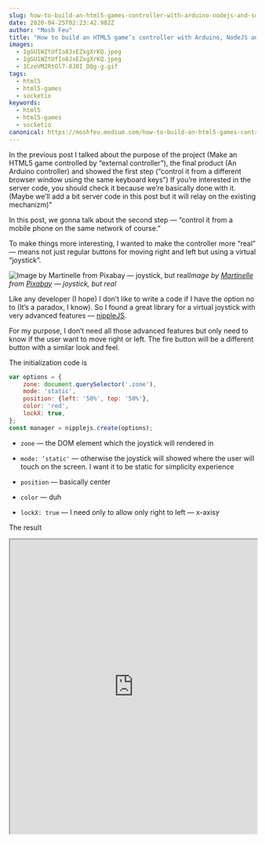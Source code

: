 ```yaml
---
slug: how-to-build-an-html5-games-controller-with-arduino-nodejs-and-socket-io-part-2
date: 2020-04-25T02:23:42.982Z
author: "Mosh Feu"
title: "How to build an HTML5 game’s controller with Arduino, NodeJS and socket.io — Part 2"
images:
  - 1gGU1WZtUfIo8JxEZxgXrKQ.jpeg
  - 1gGU1WZtUfIo8JxEZxgXrKQ.jpeg
  - 1CzeVM2RtOl7-8J0I_DQg-g.gif
tags:
  - html5
  - html5-games
  - socketio
keywords:
  - html5
  - html5-games
  - socketio
canonical: https://moshfeu.medium.com/how-to-build-an-html5-games-controller-with-arduino-nodejs-and-socket-io-part-2-bbd01bf36481
---
```


In the previous post I talked about the purpose of the project (Make an HTML5 game controlled by “external controller”), the final product (An Arduino controller) and showed the first step (“control it from a different browser window using the same keyboard keys”)
If you’re interested in the server code, you should check it because we’re basically done with it. (Maybe we’ll add a bit server code in this post but it will relay on the existing mechanizm)"

In this post, we gonna talk about the second step — “control it from a mobile phone on the same network of course.”

To make things more interesting, I wanted to make the controller more “real” — means not just regular buttons for moving right and left but using a virtual “joystick”.

![Image by [Martinelle](https://pixabay.com/users/Martinelle-495565/?utm_source=link-attribution&utm_medium=referral&utm_campaign=image&utm_content=2905361) from [Pixabay](https://pixabay.com/?utm_source=link-attribution&utm_medium=referral&utm_campaign=image&utm_content=2905361) — joystick, but real](1gGU1WZtUfIo8JxEZxgXrKQ.jpeg)*Image by [Martinelle](https://pixabay.com/users/Martinelle-495565/?utm_source=link-attribution&utm_medium=referral&utm_campaign=image&utm_content=2905361) from [Pixabay](https://pixabay.com/?utm_source=link-attribution&utm_medium=referral&utm_campaign=image&utm_content=2905361) — joystick, but real*

Like any developer (I hope) I don’t like to write a code if I have the option no to (It’s a paradox, I know). So I found a great library for a virtual joystick with very advanced features — [nippleJS](https://yoannmoi.net/nipplejs/).

For my purpose, I don’t need all those advanced features but only need to know if the user want to move right or left. The fire button will be a different button with a similar look and feel.

The initialization code is

```js
var options = {
    zone: document.querySelector('.zone'),
    mode: 'static',
    position: {left: '50%', top: '50%'},
    color: 'red',
    lockX: true,
};
const manager = nipplejs.create(options);
```


* `zone` — the DOM element which the joystick will rendered in

* `mode: ‘static'` — otherwise the joystick will showed where the user will touch on the screen. I want it to be static for simplicity experience

* `position` — basically center

* `color` — duh

* `lockX: true` — I need only to allow only right to left — x-axisץ

The result
<iframe src="https://cdn.embedly.com/widgets/media.html?src=https%3A%2F%2Fcodepen.io%2Fmoshfeu%2Fembed%2Fpreview%2FKKdWxON%3Fheight%3D600%26slug-hash%3DKKdWxON%26default-tabs%3Djs%2Cresult%26host%3Dhttps%3A%2F%2Fcodepen.io&display_name=CodePen&url=https%3A%2F%2Fcodepen.io%2Fmoshfeu%2Ffull%2FKKdWxON&image=https%3A%2F%2Fscreenshot.codepen.io%2F102536.KKdWxON.small.5c130d83-7916-4e09-a03b-caad1727ee4c.png&key=a19fcc184b9711e1b4764040d3dc5c07&type=text%2Fhtml&schema=codepen" width="100%" height="600" />

Now, I need to trigger the key handlers in the game host through the socket. (Seriously, if you haven’t read the first post, now is a good time)

```js
const KEY_CODES = { left: 37, right: 39, fire: 32 };
let lastDirection;

function emit(type, keyCode) {
  socket.emit('event', {type, keyCode})
}

manager.on('dir end', (_, info) => {
  // user ended the interaction or change the direction
  if (!info.direction || info.direction.x !== lastDirection) {
    emit('keyup', KEY_CODES[lastDirection]);
  }
  // "Optional chaining" is so cool (unless you read it in after 2022, so it's obvious now)
  lastDirection = info.direction?.x;
  if (lastDirection) {
    emit('keydown', KEY_CODES[lastDirection]);
  }
});
```


I need to store the `lastDirection` in case the user will push the stick to one side and **then** to other side **without** stop in order to trigger the first side `keyup`. Only then I can trigger the current side `keydown`.

## The fire button

The logic is similar — to `emit` the fire keys events on touches handlers

```js
const fireButton = document.querySelector('.fire');
fireButton.addEventListener('touchstart', () => emit('keyup', KEY_CODES.fire));
fireButton.addEventListener('touchend', () => emit('keydown', KEY_CODES.fire));
```


And because I want the fire button to has the same look and feel as the joystick:

```css
.fire {
  position: absolute;
  bottom: 50px;
  left: 50px;
  width: 100px;
  height: 100px;
  display: flex;
  align-items: center;
  justify-content: center;
  opacity: 0.5;
  border-radius: 100%;
  border: 0;
  background: none;
  outline: 0;
  transition: opacity .3s ease;
}

.fire:before,
.fire:after {
  content: "";
  display: block;
  width: 50px;
  height: 50px;
  background: red;
  opacity: 0.5;
  border-radius: 50%;
  position: absolute;
}

.fire:after {
  width: 100%;
  height: 100%;
}

.fire:active {
  opacity: 1;
}
```


## The server

The last thing I need to do in order to allow both of the clients to communicate is to expose the server to the local network because currently it’s running only in my local machine (localhost).

For that, I’m using a great library (and utility) — [serve-handler](https://github.com/zeit/serve-handler) “The foundation of [serve](https://www.npmjs.com/package/serve)”.

```diff
+const handler = require('serve-handler');
 const express = require('express');
 const app = express();
-const http = require('http').createServer(app);
+const http = require('http').createServer((request, response) => handler(request, response));
```


But what’s the URL of the game host? `localhost` is only working on the same machine.
The address is the local network IP. To make it easier, the server will log the full address.

```js
http.listen(3000, () => {
  console.log(`listening on ${getIPAddress()}:3000`);
});

function getIPAddress() {
  const interfaces = require('os').networkInterfaces();
  for (const devName in interfaces) {
    const iface = interfaces[devName];

for (let i = 0; i < iface.length; i++) {
      const alias = iface[i];
      if (alias.family === 'IPv4' && alias.address !== '127.0.0.1' && !alias.internal)
        return alias.address;
    }
  }

  return '0.0.0.0';
}
```


Thanks to [https://stackoverflow.com/a/15075395/863110](https://stackoverflow.com/a/15075395/863110)

When I reached that point, everything is working but.. not as expected. The problem is, when the user push the stick to the one side and then **start** to moving to the other side, the stick hasn’t reached the center so, technically, it’s still in the right. But the user **want** the mothership to go to the left. Although after a moment it will go to the left, the experience is not perfect.

This joystick’s behaviour is makes sense when combining the direction with `force` and `distance`. When the gamer has the ability to control the **speed** of the character, those options come into account. In the case I described a moment ago, the character doesn’t need to go left in the first left movement but it should **slows down** the character. Only when the joystick reached the center the character should start moving left.

I started to think to get rid of the lovely joystick. Maybe it’s too advanced for my needs.

After few days, I ended up with a brand new [Web Component](https://www.npmjs.com/package/jjoystick) (which was an adventure on its own). But.. sadly, it’s not solves the problem entirely.

I decided that it’s good enough. After all I want to focus on the Arduino part and less on the web “controller”.

![Me, playing the game with my phone](1CzeVM2RtOl7-8J0I_DQg-g.gif)*Me, playing the game with my phone*

Thank you for reading.
As usual, comments and questions are very welcome.

🐦[Tweet](https://twitter.com/moshfeu), 👨‍💼 [DM](https://www.linkedin.com/in/moshfeu/), 👨‍🔬 [Issue](https://github.com/moshfeu/AlienInvasion/issues) me.

[Source code](https://github.com/moshfeu/AlienInvasion)

The post is basically comes to its end. But if you want a basic explanation about the joystick, stay here.

In few words, [Web Components](https://developer.mozilla.org/en-US/docs/Web/Web_Components) is a very nice concept which allows to create pure vanila html elements. If you’re familiar with any of the common components libraries (such as React, Angular, Vue etc.) this concept should sounds very familiar (props, event, lifecycle).

The element I made — jjoystick (**j**avascript **joystick** — joystick was taken in npm) built on top of `input[type=range]` . Left = 1, center = 2, right = 3. It’s nice because the functionality of moving the “stick” already implemented by the browser and using css, the style can be customized so it will look like.. well.. joystick.

There are some parts when it comes to web components

* Modify the DOM — add elements. In this case, the `input`.
For example:

```js
const input = document.createElement('input');
input.type = 'range';
input.min = '0';
input.max = '2';
input.value = '1';
wrapper.appendChild(input)
this.shadowRoot.appendChild(wrapper);
```


* Style the elements — add `style` tag with the relevant css. The interesting part is that there is no need “namespace” the selectors because of the “[shadow DOM](https://css-tricks.com/styling-in-the-shadow-dom-with-css-shadow-parts/)”.
For example:

```js
const style = document.createElement('style');
style.textContent = `
  /*css*/
  .wrapper {
    display: inline-block;
    width: 100px;
    height: 100px;
    background: rgba(255, 0, 0, 0.3);
    border-radius: 50%;
    display: flex;
    align-items: center;
    justify-content: center;
  }
  /*!css*/
`;
this.shadowRoot.appendChild(style);
```


(You might wonder about the `/*css*/` annotations. It’s because `textContent` is a string but I like [syntax highlight](https://marketplace.visualstudio.com/items?itemName=iuyoy.highlight-string-code)).

* Bind events — so the consumer could listen to it.
For example:

```js
this.element.addEventListener('input', e => {
  const {value} = e.target;
  const side = this.states[value];
  this.dispatchEvent(new CustomEvent('dir', {
    detail: side
  }));
});
```


So the consumer can listen to `dir`

```js
joystick.addEventListener('dir', ({detail}) => console.log(detail) /* right, left */);
```


You’re more than welcome to check the [source code](https://github.com/moshfeu/jjoystick) or [npm](https://www.npmjs.com/package/jjoystick) it.

This is the end of the post. For real 😁